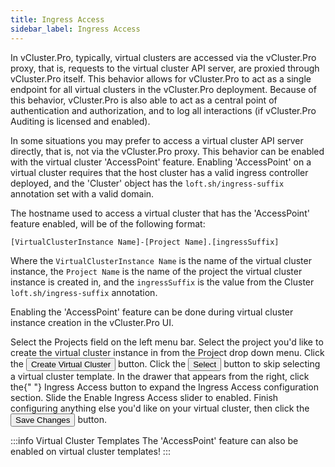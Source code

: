 ```yaml
---
title: Ingress Access
sidebar_label: Ingress Access
---
```



In vCluster.Pro, typically, virtual clusters are accessed via the vCluster.Pro proxy, that is, requests to the
virtual cluster API server, are proxied through vCluster.Pro itself. This behavior allows for vCluster.Pro to
act as a single endpoint for all virtual clusters in the vCluster.Pro deployment. Because of this
behavior, vCluster.Pro is also able to act as a central point of authentication and authorization, and
to log all interactions (if vCluster.Pro Auditing is licensed and enabled).

In some situations you may prefer to access a virtual cluster API server directly, that is, not
via the vCluster.Pro proxy. This behavior can be enabled with the virtual cluster 'AccessPoint' feature.
Enabling 'AccessPoint' on a virtual cluster requires that the host cluster has a valid ingress
controller deployed, and the 'Cluster' object has the `loft.sh/ingress-suffix` annotation set
with a valid domain.

The hostname used to access a virtual cluster that has the 'AccessPoint' feature enabled, will
be of the following format:

`[VirtualClusterInstance Name]-[Project Name].[ingressSuffix]`

Where the `VirtualClusterInstance Name` is the name of the virtual cluster instance, the
`Project Name` is the name of the project the virtual cluster instance is created in, and the
`ingressSuffix` is the value from the Cluster `loft.sh/ingress-suffix` annotation.

Enabling the 'AccessPoint' feature can be done during virtual cluster instance creation in the
vCluster.Pro UI.

<Flow id="create-vcluster-with-accesspoint">
  <Step>
    Select the <NavStep>Projects</NavStep> field on the left menu bar.
  </Step>
  <Step>
    Select the project you'd like to create the virtual cluster instance in from
    the Project drop down menu.
  </Step>
  <Step>
    Click the <Button>Create Virtual Cluster</Button> button.
  </Step>
  <Step>
    Click the <Button>Select</Button> button to skip selecting a virtual cluster
    template.
  </Step>
  <Step>
    In the drawer that appears from the right, click the{" "}
    <Label>Ingress Access</Label>
    button to expand the Ingress Access configuration section.
  </Step>
  <Step>
    Slide the <Label>Enable Ingress Access</Label> slider to enabled.
  </Step>
  <Step>
    Finish configuring anything else you'd like on your virtual cluster, then
    click the
    <Button>Save Changes</Button> button.
  </Step>
</Flow>

:::info Virtual Cluster Templates
The 'AccessPoint' feature can also be enabled on virtual cluster templates!
:::

